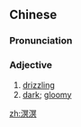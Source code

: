 ==Chinese==
{{zh-forms}}

===Pronunciation===
{{zh-pron
|m=míngmíng
|cat=a
}}

===Adjective===
{{zh-adj}}

# [[drizzling]]
# [[dark]]; [[gloomy]]

[[zh:溟溟]]